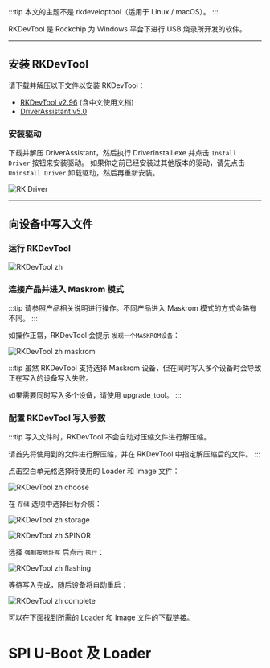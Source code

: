 
:::tip
本文的主题不是 rkdeveloptool（适用于 Linux / macOS）。
:::

RKDevTool 是 Rockchip 为 Windows 平台下进行 USB 烧录所开发的软件。

---

## 安装 RKDevTool

请下载并解压以下文件以安装 RKDevTool：

- [RKDevTool v2.96](https://dl.radxa.com/tools/windows/RKDevTool_Release_v2.96_zh.zip) (含中文使用文档)
- [DriverAssistant v5.0](https://dl.radxa.com/tools/windows/DriverAssitant_v5.0.zip)

### 安装驱动

下载并解压 DriverAssistant，然后执行 DriverInstall.exe 并点击 `Install Driver` 按钮来安装驱动。
如果你之前已经安装过其他版本的驱动，请先点击 `Uninstall Driver` 卸载驱动，然后再重新安装。

![RK Driver](/img/configuration/RK-Driver-Assistant-Install-Uninstall.webp)

---

## 向设备中写入文件

### 运行 RKDevTool

![RKDevTool zh](/img/configuration/rkdevtool-zh.webp)

### 连接产品并进入 Maskrom 模式

:::tip
请参照产品相关说明进行操作。不同产品进入 Maskrom 模式的方式会略有不同。
:::

如操作正常，RKDevTool 会提示 `发现一个MASKROM设备`：

![RKDevTool zh maskrom](/img/configuration/rkdevtool-zh-maskrom.webp)

:::tip
虽然 RKDevTool 支持选择 Maskrom 设备，但在同时写入多个设备时会导致正在写入的设备写入失败。

如果需要同时写入多个设备，请使用 upgrade_tool。
:::

### 配置 RKDevTool 写入参数

:::tip
写入文件时，RKDevTool 不会自动对压缩文件进行解压缩。

请首先将使用到的文件进行解压缩，并在 RKDevTool 中指定解压缩后的文件。
:::

点击空白单元格选择待使用的 Loader 和 Image 文件：

![RKDevTool zh choose](/img/configuration/rkdevtool-zh-choose.webp)

在 `存储` 选项中选择目标介质：

<Tabs queryString="storage">
<TabItem value="emmc" label="eMMC">

![RKDevTool zh storage](/img/configuration/rkdevtool-zh-storage.webp)

</TabItem>
<TabItem value="spi" label="SPINOR">

![RKDevTool zh SPINOR](/img/configuration/rkdevtool-zh-spinor.webp)

</TabItem>
</Tabs>

选择 `强制按地址写` 后点击 `执行`：

![RKDevTool zh flashing](/img/configuration/rkdevtool-zh-flashing.webp)

等待写入完成，随后设备将自动重启：

![RKDevTool zh complete](/img/configuration/rkdevtool-zh-complete.webp)

可以在下面找到所需的 Loader 和 Image 文件的下载链接。

# SPI U-Boot 及 Loader

<Loader />
